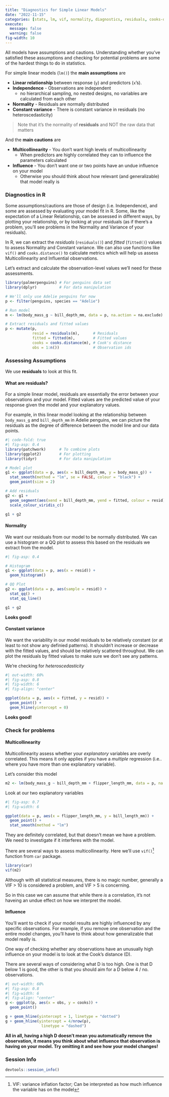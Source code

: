 ```yaml
---
title: "Diagnostics for Simple Linear Models"
date: "2022-11-15"
categories: [stats, lm, vif, normality, diagnostics, residuals, cooks-d, R]
execute:
  message: false
  warning: false
fig-width: 10
---
```



All models have assumptions and cautions. Understanding whether you've satisfied
these assumptions and checking for potential problems are some of the hardest
things to do in statistics. 

For simple linear models (`lm()`) the **main assumptions** are

- **Linear relationship** between response (`y`) and predictors (`x`'s).
- **Independence** - Observations are independent
  - no hierarchical sampling, no nested designs, no variables are calculated from each other
- **Normality** - Residuals are normally distributed
- **Constant variance** - There is constant variance in residuals (no heteroscedasticity)

> Note that it's the normality of **residuals** and NOT the raw data that matters

And the **main cautions** are

- **Multicollinearity** - You don't want high levels of multicollinearity
  - When predictors are highly correlated they can to influence the parameters calculated
- **Influence** - You don't want one or two points have an undue influence on your model
  - Otherwise you should think about how relevant (and generalizable) that model really is


### Diagnostics in R

Some assumptions/cautions are those of design (i.e. Independence), and some are
assessed by evaluating your model fit in R. Some, like the expectation of a
Linear Relationship, can be assessed in different ways, by plotting your
relationship, or by looking at your residuals (as if there's a problem, you'll
see problems in the Normality and Variance of your residuals).

In R, we can extract the *residuals* (`residuals()`) and *fitted* (`fitted()`)
values to assess Normality and Constant variance. We can also use functions like
`vif()` and `cooks.distance()` to calculate metrics which will help us assess
Multicollinearity and Influential observations.

Let's extract and calculate the observation-level values we'll need for these 
assessments.

```r
library(palmerpenguins) # For penguins data set
library(dplyr)          # For data manipulation

# We'll only use Adelie penguins for now
p <- filter(penguins, species == "Adelie") 

# Run model
m <- lm(body_mass_g ~ bill_depth_mm, data = p, na.action = na.exclude)

# Extract residuals and fitted values
p <- mutate(p, 
            resid = residuals(m),      # Residuals
            fitted = fitted(m),        # Fitted values
            cooks = cooks.distance(m), # Cook's distance
            obs = 1:n())               # Observation ids
```


### Assessing Assumptions
We use **residuals** to look at this fit.

#### What are residuals?
For a simple linear model, residuals are essentially the error between your
observations and your model. Fitted values are the predicted value of your 
response given the model and your explanatory values.

For example, in this linear model looking at the relationship between `body_mass_g`
and `bill_depth_mm` in Adelie penguins, we can picture the residuals as the 
degree of difference between the model line and our data points. 


```r
#| code-fold: true
#| fig-asp: 0.4
library(patchwork)      # To combine plots
library(ggplot2)        # For plotting
library(tidyr)          # For data manipulation

# Model plot
g1 <- ggplot(data = p, aes(x = bill_depth_mm, y = body_mass_g)) +
  stat_smooth(method = "lm", se = FALSE, colour = "black") +
  geom_point(size = 2)

# Add residuals
g2 <- g1 +
  geom_segment(aes(xend = bill_depth_mm, yend = fitted, colour = resid), size = 1) +
  scale_colour_viridis_c()

g1 + g2
```

#### Normality
We want our residuals from our model to be normally distributed. We can use
a histogram or a QQ plot to assess this based on the residuals we extract from 
the model.

```r
#| fig-asp: 0.4

# Histogram
g1 <- ggplot(data = p, aes(x = resid)) +
  geom_histogram()

# QQ Plot
g2 <- ggplot(data = p, aes(sample = resid)) +
  stat_qq() +
  stat_qq_line()

g1 + g2
```

**Looks good!**

#### Constant variance
We want the variability in our model residuals to be relatively constant
(or at least to not show any definied patterns). It shouldn't
increase or decrease with the fitted values, and should be relatively scattered
throughout. We can plot the residuals by fitted values to make sure we don't
see any patterns.

We're checking for *heteroscedasticity*


```r
#| out-width: 60%
#| fig-asp: 0.8
#| fig-width: 6
#| fig-align: "center"

ggplot(data = p, aes(x = fitted, y = resid)) +
  geom_point() +
  geom_hline(yintercept = 0)
```

**Looks good!**

### Check for problems

#### Multicollinearity

Multicollinearity assess whether your *explanatory* variables are overly
correlated. This means it only applies if you have a *multiple* regression
(i.e.. where you have more than one explanatory variable).

Let's consider this model
```r
m2 <- lm(body_mass_g ~ bill_depth_mm + flipper_length_mm, data = p, na.action = na.exclude)
```


Look at our two explanatory variables
```r
#| fig-asp: 0.7
#| fig-width: 6

ggplot(data = p, aes(x = flipper_length_mm, y = bill_length_mm)) +
  geom_point() +
  stat_smooth(method = "lm")
```

They are definitely correlated, but that doesn't mean we have a problem.
We need to investigate if it interferes with the model.

There are several ways to assess multicollinearity. Here we'll use `vif()`^[VIF:
variance inflation factor; Can be interpreted as how much influence the
variable has on the model] function from `car` package.

```r
library(car)
vif(m2)
```

Although with all statistical measures, there is no magic number, generally 
a VIF > 10 is considered a problem, and VIF > 5 is concerning.

So in this case we can assume that while there *is* a correlation, it's not
haveing an undue effect on how we interpret the model.





#### Influence
You'll want to check if your model results are highly influenced by any specific
observations. For example, if you remove one observation and the entire model
changes, you'll have to think about how generalizable that model really is.

One way of checking whether any observations have an unusually high influence 
on your model is to look at the Cook's distance (D). 

There are several ways of considering what D is too high. One is that D below 1
is good, the other is that you should aim for a D below 4 / no. observations.

```r
#| out-width: 60%
#| fig-asp: 0.8
#| fig-width: 6
#| fig-align: "center"
g <- ggplot(p, aes(x = obs, y = cooks)) +
  geom_point()

g + geom_hline(yintercept = 1, linetype = "dotted")
g + geom_hline(yintercept = 4/nrow(p), 
                linetype = "dashed")
```

**All in all, having a high D doesn't mean you automatically remove the observation, 
it means you think about what influence that observation is having on your model.
Try omitting it and see how your model changes!**


### Session Info
```r
devtools::session_info()
```

